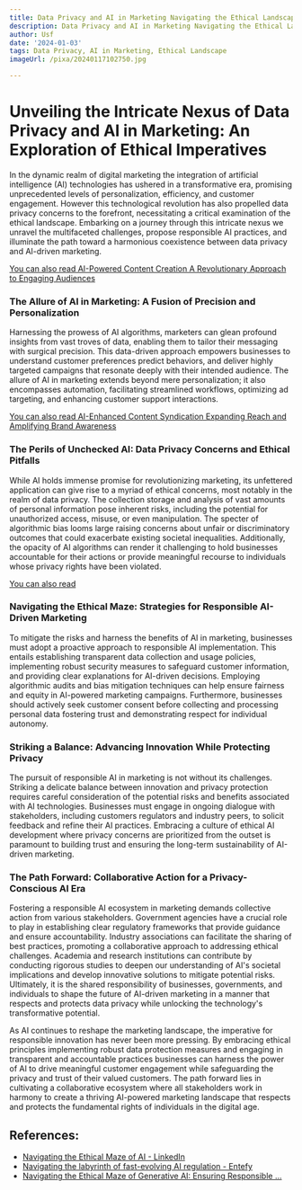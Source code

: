 ```yaml
---
title: Data Privacy and AI in Marketing Navigating the Ethical Landscape
description: Data Privacy and AI in Marketing Navigating the Ethical Landscape
author: Usf
date: '2024-01-03'
tags: Data Privacy, AI in Marketing, Ethical Landscape
imageUrl: /pixa/20240117102750.jpg

---
```

# Unveiling the  Intricate Nexus of Data Privacy and AI in Marketing: An Exploration of Ethical  Imperatives

In the dynamic realm of digital marketing the integration of artificial intelligence (AI) technologies has ushered in a transformative era,  promising unprecedented levels of personalization, efficiency,  and customer engagement. However this technological revolution has also propelled data privacy concerns to the forefront, necessitating a critical examination of the ethical landscape. Embarking on a journey through this intricate nexus we unravel  the multifaceted challenges, propose responsible  AI practices, and illuminate the path toward a harmonious coexistence between data  privacy and AI-driven marketing.

[You can also read AI-Powered Content  Creation A  Revolutionary Approach to Engaging Audiences](AI-Powered%20Content%20Creation%20A%20Revolutionary%20Approach%20to%20Engaging%20Audiences)


### The Allure  of AI in Marketing: A Fusion of Precision and Personalization

Harnessing  the prowess of AI algorithms, marketers can glean profound insights from vast troves of data, enabling them to tailor their messaging with surgical precision. This data-driven approach empowers businesses  to understand customer  preferences predict behaviors, and  deliver highly targeted campaigns that  resonate  deeply with their intended audience. The allure of AI in marketing extends  beyond  mere personalization; it also encompasses automation, facilitating streamlined workflows, optimizing ad targeting,  and enhancing customer support interactions.

[You can also read AI-Enhanced Content Syndication Expanding Reach and Amplifying Brand Awareness](AI-Enhanced%20Content%20Syndication%20Expanding%20Reach%20and%20Amplifying%20Brand%20Awareness)


### The Perils of  Unchecked AI: Data Privacy  Concerns and Ethical Pitfalls

While AI  holds immense promise for revolutionizing marketing, its unfettered application can give rise to a myriad of ethical concerns, most notably in the realm of data privacy. The collection storage and analysis of vast amounts  of personal  information  pose inherent risks, including the potential for unauthorized access,  misuse, or even manipulation.  The  specter of algorithmic bias looms large raising concerns about unfair or discriminatory outcomes that could  exacerbate existing societal inequalities. Additionally, the opacity of AI algorithms  can render it challenging to hold businesses accountable  for their actions or provide meaningful recourse to individuals whose privacy rights have been violated.

[You can  also read ]()


### Navigating the  Ethical Maze: Strategies for Responsible AI-Driven Marketing

To  mitigate the  risks  and harness the benefits  of AI in marketing, businesses must adopt a proactive approach to responsible AI implementation. This entails establishing transparent data collection and usage policies, implementing robust security measures to safeguard customer information, and providing clear explanations  for AI-driven decisions. Employing algorithmic audits and bias mitigation techniques  can  help ensure  fairness and equity in AI-powered marketing campaigns. Furthermore, businesses should actively seek customer consent before collecting  and processing personal data fostering trust and demonstrating  respect for individual autonomy.

### Striking a Balance: Advancing Innovation While Protecting Privacy

The pursuit of responsible AI in marketing is not without its challenges. Striking a delicate balance between innovation and privacy protection  requires careful  consideration of the potential risks and benefits associated with AI technologies. Businesses must engage in ongoing  dialogue with stakeholders, including customers regulators and industry peers, to  solicit feedback and refine their AI practices. Embracing a  culture  of ethical AI development where privacy concerns are prioritized from the outset is paramount to building trust and ensuring the long-term sustainability of AI-driven marketing.

### The Path Forward: Collaborative Action for a Privacy-Conscious AI Era

Fostering a responsible AI ecosystem in marketing demands  collective action  from  various stakeholders. Government agencies have a crucial  role  to play in establishing clear regulatory frameworks that provide guidance and ensure accountability. Industry associations can  facilitate the sharing  of  best  practices, promoting a collaborative approach to addressing ethical challenges. Academia and research institutions can contribute by conducting rigorous studies  to deepen our understanding of AI's societal implications and develop innovative solutions to mitigate potential risks. Ultimately, it is the shared responsibility of businesses, governments, and individuals  to shape the future of  AI-driven marketing in a manner that respects and protects data privacy while unlocking the technology's transformative potential.

As AI continues to reshape the marketing landscape, the imperative  for responsible innovation has never been  more pressing.  By embracing ethical principles implementing robust data protection measures  and engaging in transparent and accountable practices businesses can harness the power of AI to  drive meaningful customer engagement while safeguarding the privacy and trust of their valued customers. The path forward lies in cultivating a collaborative ecosystem where all stakeholders work in harmony to create a thriving AI-powered marketing landscape  that respects and protects  the fundamental rights of individuals  in  the digital age.

## References:
- [Navigating the Ethical Maze of AI - LinkedIn](https://www.linkedin.com/pulse/navigating-ethical-maze-ai-diana-wolf-torres-njhnc?trk=article-ssr-frontend-pulse_more-articles_related-content-card)
- [Navigating the labyrinth of fast-evolving AI regulation - Entefy](https://www.entefy.com/blog/navigating-the-labyrinth-of-fast-evolving-ai-regulation/)
- [Navigating the Ethical Maze of Generative AI: Ensuring Responsible ...](https://www.linkedin.com/pulse/navigating-ethical-maze-generative-ai-ensuring-use-apryl)
